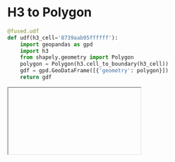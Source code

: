 # H3 to Polygon

```python
@fused.udf
def udf(h3_cell='8739aab95ffffff'):
    import geopandas as gpd
    import h3
    from shapely.geometry import Polygon
    polygon = Polygon(h3.cell_to_boundary(h3_cell))
    gdf = gpd.GeoDataFrame([{'geometry': polygon}])
    return gdf
```


<Iframe url="https://staging.fused.io/workbench#app/s/aH4sIAAAAAAAAA31TbW%2FTMBD%2BK5b5sFXK2tCsbVrJXwABgkkbKkKIZYpMfEmsunawnW0Z4r9z7vuiwWNHvnueu%2FOd5PymhRFAF1SuG2M9qcA0XAvuCO6qEZneCU0noFgFthGrA%2Bu8Bb5W0gfB%2BQNftg5Ezpsm02E5P%2FTSKzjP6MeEeENujOoqozM6CLIoCTumDG2rMbB0dX71Xc7M9er6sn7ztGw%2B%2FxjzaQtfMhqROskLUIqdpcl8ml6We5xtCirusWKSDOfxPE2nSOgKiYvZcBIn6XQeYl6Rt9i7B7LmzabD7YR5UXPrzzNNEDjq8B2SOzcAo3PnOwUso2j%2FNI%2BL0WhDuNHWHwluVxf3c2zzmCa19JKr%2FF7CA%2BbjvSwU%2F4buMngnNwTgANK3AhgaUU8yutppuuppT8as2axHNtIXNYtP2MGJrXgH1rHbXg72dhWUXl8BGf0A5pMzehPwbMo9BPecifIFpQKfl1KpvDDKWHY7nkwiMsYviSOSxnf%2FSFFSw%2FMU3C8F44M0KxDsq23hf7UepPA1ex3HvaDB0d2XR2pAI2rhVystrEF7Rxe39PCn7DRwPpiP3FreodFxq%2FDYvip6F1Hp3rdKLQsLoOmi5MrBn79t8wZHfwMAAA%3D%3D"/>